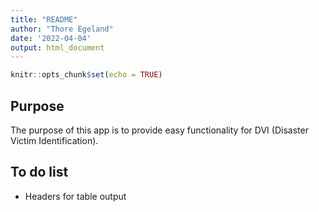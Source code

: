 ```yaml
---
title: "README"
author: "Thore Egeland"
date: '2022-04-04'
output: html_document
---
```


```r
knitr::opts_chunk$set(echo = TRUE)
```

## Purpose

The purpose of this app is to provide easy functionality
for DVI (Disaster Victim Identification).

## To do list

* Headers for table output
